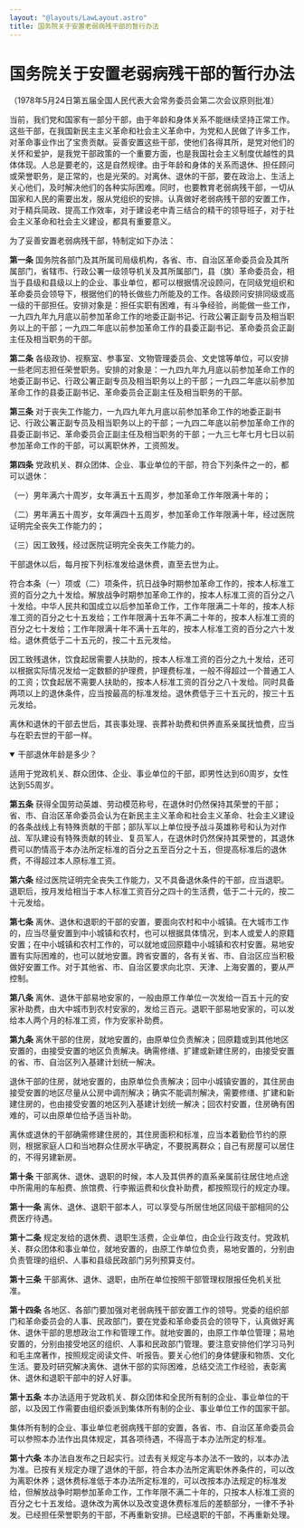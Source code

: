 ```yaml
---
layout: "@layouts/LawLayout.astro"
title: 国务院关于安置老弱病残干部的暂行办法
---
```

# 国务院关于安置老弱病残干部的暂行办法

（1978年5月24日第五届全国人民代表大会常务委员会第二次会议原则批准）


当前，我们党和国家有一部分干部，由于年龄和身体关系不能继续坚持正常工作。这些干部，在我国新民主主义革命和社会主义革命中，为党和人民做了许多工作，对革命事业作出了宝贵贡献。妥善安置这些干部，使他们各得其所，是党对他们的关怀和爱护，是我党干部政策的一个重要方面，也是我国社会主义制度优越性的具体体现。人总是要老的，这是自然规律。由于年龄和身体的关系而退休、担任顾问或荣誉职务，是正常的，也是光荣的。对离休、退休的干部，要在政治上、生活上关心他们，及时解决他们的各种实际困难。同时，也要教育老弱病残干部，一切从国家和人民的需要出发，服从党组织的安排。认真做好老弱病残干部的安置工作，对于精兵简政、提高工作效率，对于建设老中青三结合的精干的领导班子，对于社会主义革命和社会主义建设，都具有重要意义。

为了妥善安置老弱病残干部，特制定如下办法：

**第一条**    国务院各部门及其所属司局级机构，各省、市、自治区革命委员会及其所属部门，省辖市、行政公署一级领导机关及其所属部门，县（旗）革命委员会，相当于县级和县级以上的企业、事业单位，都可以根据情况设顾问，在同级党组织和革命委员会领导下，根据他们的特长做些力所能及的工作。各级顾问安排同级或高一级的干部担任。安排对象是：担任实职有困难，有斗争经验，尚能做一些工作，一九四九年九月底以前参加革命工作的地委正副书记、行政公署正副专员及相当职务以上的干部；一九四二年底以前参加革命工作的县委正副书记、革命委员会正副主任及相当职务的干部。

**第二条**    各级政协、视察室、参事室、文物管理委员会、文史馆等单位，可以安排一些老同志担任荣誉职务。安排的对象是：一九四九年九月底以前参加革命工作的地委正副书记、行政公署正副专员及相当职务以上的干部；一九四二年底以前参加革命工作的县委正副书记、革命委员会正副主任及相当职务的干部。

**第三条**    对于丧失工作能力，一九四九年九月底以前参加革命工作的地委正副书记、行政公署正副专员及相当职务以上的干部；一九四二年底以前参加革命工作的县委正副书记、革命委员会正副主任及相当职务的干部；一九三七年七月七日以前参加革命工作的干部，可以离职休养，工资照发。

**第四条**    党政机关、群众团体、企业、事业单位的干部，符合下列条件之一的，都可以退休：

（一）男年满六十周岁，女年满五十五周岁，参加革命工作年限满十年的；

（二）男年满五十周岁，女年满四十五周岁，参加革命工作年限满十年，经过医院证明完全丧失工作能力的；

（三）因工致残，经过医院证明完全丧失工作能力的。

干部退休以后，每月按下列标准发给退休费，直至去世为止。

符合本条（一）项或（二）项条件，抗日战争时期参加革命工作的，按本人标准工资的百分之九十发给。解放战争时期参加革命工作的，按本人标准工资的百分之八十发给。中华人民共和国成立以后参加革命工作，工作年限满二十年的，按本人标准工资的百分之七十五发给；工作年限满十五年不满二十年的，按本人标准工资的百分之七十发给；工作年限满十年不满十五年的，按本人标准工资的百分之六十发给。退休费低于二十五元的，按二十五元发给。

因工致残退休，饮食起居需要人扶助的，按本人标准工资的百分之九十发给，还可以根据实际情况发给一定数额的护理费，护理费标准，一般不得超过一个普通工人的工资；饮食起居不需要人扶助的，按本人标准工资的百分之八十发给。同时具备两项以上的退休条件，应当按最高的标准发给。退休费低于三十五元的，按三十五元发给。

离休和退休的干部去世后，其丧事处理、丧葬补助费和供养直系亲属抚恤费，应当与在职去世的干部一样。

<details open>
  <summary>干部退休年龄是多少？</summary>
  <p>适用于党政机关、群众团体、企业、事业单位的干部，即男性达到60周岁，女性达到55周岁。</p>
</details>

**第五条**    获得全国劳动英雄、劳动模范称号，在退休时仍然保持其荣誉的干部；省、市、自治区革命委员会认为在新民主主义革命和社会主义革命、社会主义建设的各条战线上有特殊贡献的干部；部队军以上单位授予战斗英雄称号和认为对作战、军队建设有特殊贡献的转业、复员军人，在退休时仍然保持其荣誉的，其退休费可以酌情高于本办法所定标准的百分之五至百分之十五，但提高标准后的退休费，不得超过本人原标准工资。

**第六条**    经过医院证明完全丧失工作能力，又不具备退休条件的干部，应当退职。退职后，按月发给相当于本人标准工资百分之四十的生活费，低于二十元的，按二十元发给。

**第七条**    离休、退休和退职的干部的安置，要面向农村和中小城镇。在大城市工作的，应当尽量安置到中小城镇和农村，也可以根据具体情况，到本人或爱人的原籍安置；在中小城镇和农村工作的，可以就地或回原籍中小城镇和农村安置。易地安置有实际困难的，也可以就地安置。跨省安置的，各有关省、市、自治区应当积极做好安置工作。对于其他省、市、自治区要求向北京、天津、上海安置的，要从严控制。

**第八条**    离休、退休干部易地安家的，一般由原工作单位一次发给一百五十元的安家补助费，由大中城市到农村安家的，发给三百元。退职干部易地安家的，可以发给本人两个月的标准工资，作为安家补助费。

**第九条**    离休干部的住房，就地安置的，由原单位负责解决；回原籍或到其他地区安置的，由接受安置的地区负责解决。确需修缮、扩建或新建住房的，由接受安置的省、市、自治区列入基建计划统一解决。

退休干部的住房，就地安置的，由原单位负责解决；回中小城镇安置的，其住房由接受安置的地区尽量从公房中调剂解决；确实不能调剂解决，需要修缮、扩建和新建住房的，也由接受安置的地区列入基建计划统一解决；回农村安置，住房确有困难的，可以由原单位给予适当补助。

离休或退休的干部确需修建住房的，其住房面积和标准，应当本着勤俭节约的原则，根据家庭人口和当地群众住房水平确定，不要脱离群众；自己有房屋可以居住的，不得另建新房。

**第十条**    干部离休、退休、退职的时候，本人及其供养的直系亲属前往居住地点途中所需用的车船费、旅馆费、行李搬运费和伙食补助费，都按照现行的规定办理。

**第十一条**    离休、退休、退职干部本人，可以享受与所居住地区同级干部相同的公费医疗待遇。

**第十二条**    规定发给的退休费、退职生活费，企业单位，由企业行政支付。党政机关、群众团体和事业单位，就地安置的，由原工作单位负责，易地安置的，分别由负责管理的组织、人事和县级民政部门另列预算支付。

**第十三条**    干部离休、退休、退职，由所在单位按照干部管理权限报任免机关批准。

**第十四条**    各地区、各部门要加强对老弱病残干部安置工作的领导。党委的组织部门和革命委员会的人事、民政部门，要在党委和革命委员会的领导下，认真做好离休、退休干部的思想政治工作和管理工作。就地安置的，由原工作单位管理；易地安置的，分别由接受地区的组织、人事和民政部门管理。要注意安排他们学习马列和毛主席著作，按照规定阅读文件、听报告。要关心他们的身体健康和物质、文化生活。要及时研究解决离休、退休干部的实际困难，总结交流工作经验，表彰离休、退休和退职干部中的好人好事。

**第十五条**    本办法适用于党政机关、群众团体和全民所有制的企业、事业单位的干部，以及因工作需要由组织委派到集体所有制的企业、事业单位工作的国家干部。

集体所有制的企业、事业单位老弱病残干部的安置，各省、市、自治区革命委员会可以参照本办法作出具体规定，其各项待遇，不得高于本办法所定的标准。

**第十六条**    本办法自发布之日起实行。过去有关规定与本办法不一致的，以本办法为准。已按有关规定办理了退休的干部，符合本办法所定离职休养条件的，可以改为离职休养；退休费标准低于本办法所定标准的，可以改按本办法规定的标准发给，但解放战争时期参加革命工作，工作年限不满二十年的，只按本人标准工资的百分之七十五发给。退休改为离休以及改变退休费标准后的差额部分，一律不予补发。已经担任荣誉职务的干部，不再重新安排。已经退职的干部，不再重新处理。
